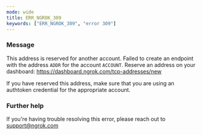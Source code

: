 ```yaml
---
mode: wide
title: ERR_NGROK_309
keywords: ["ERR_NGROK_309", "error 309"]
---
```



### Message

This address is reserved for another account.
Failed to create an endpoint with the address `ADDR` for the account `ACCOUNT`.
Reserve an address on your dashboard: https://dashboard.ngrok.com/tcp-addresses/new

If you have reserved this address, make sure that you are using an
authtoken credential for the appropriate account.

<ErrorDetails />

### Further help

If you're having trouble resolving this error, please reach out to [support@ngrok.com](mailto:support@ngrok.com?subject=Help%20with%20ERR_NGROK_309)
